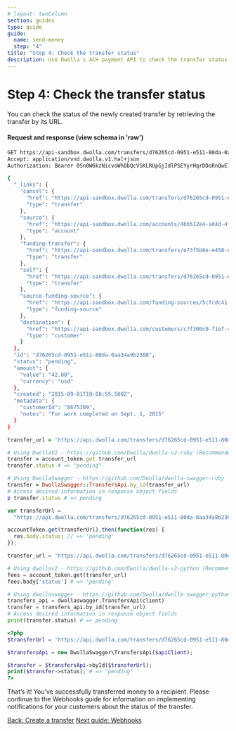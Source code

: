 ```yaml
---
# layout: twoColumn
section: guides
type: guide
guide:
  name: send-money
  step: "4"
title: "Step 4: Check the transfer status"
description: Use Dwolla's ACH payment API to check the transfer status of bank transfers sent to other parties.
---
```


# Step 4: Check the transfer status

You can check the status of the newly created transfer by retrieving the transfer by its URL.

#### Request and response (view schema in 'raw')

```bash
GET https://api-sandbox.dwolla.com/transfers/d76265cd-0951-e511-80da-0aa34a9b2388
Accept: application/vnd.dwolla.v1.hal+json
Authorization: Bearer 0Sn0W6kzNicvoWhDbQcVSKLRUpGjIdlPSEYyrHqrDDoRnQwE7Q

{
  "_links": {
    "cancel": {
      "href": "https://api-sandbox.dwolla.com/transfers/d76265cd-0951-e511-80da-0aa34a9b2388",
      "type": "transfer"
    },
    "source": {
      "href": "https://api-sandbox.dwolla.com/accounts/4bb512e4-ad4d-4f7e-bfd0-a232007f21a1",
      "type": "account"
    },
    "funding-transfer": {
      "href": "https://api-sandbox.dwolla.com/transfers/e73f5b8e-e458-e611-80e5-0aa34a9b2388",
      "type": "transfer"
    },
    "self": {
      "href": "https://api-sandbox.dwolla.com/transfers/d76265cd-0951-e511-80da-0aa34a9b2388",
      "type": "transfer"
    },
    "source-funding-source": {
      "href": "https://api-sandbox.dwolla.com/funding-sources/5cfcdc41-10f6-4a45-b11d-7ac89893d985",
      "type": "funding-source"
    },
    "destination": {
      "href": "https://api-sandbox.dwolla.com/customers/c7f300c0-f1ef-4151-9bbe-005005aa3747",
      "type": "customer"
    }
  },
  "id": "d76265cd-0951-e511-80da-0aa34a9b2388",
  "status": "pending",
  "amount": {
    "value": "42.00",
    "currency": "usd"
  },
  "created": "2015-09-01T19:08:55.500Z",
  "metadata": {
    "customerId": "8675309",
    "notes": "For work completed on Sept. 1, 2015"
  }
}
```

```ruby
transfer_url = 'https://api.dwolla.com/transfers/d76265cd-0951-e511-80da-0aa34a9b2388'

# Using DwollaV2 - https://github.com/Dwolla/dwolla-v2-ruby (Recommended)
transfer = account_token.get transfer_url
transfer.status # => "pending"

# Using DwollaSwagger - https://github.com/Dwolla/dwolla-swagger-ruby
transfer = DwollaSwagger::TransfersApi.by_id(transfer_url)
# Access desired information in response object fields
p transfer.status # => pending
```

```javascript
var transferUrl =
  "https://api.dwolla.com/transfers/d76265cd-0951-e511-80da-0aa34a9b2388";

accountToken.get(transferUrl).then(function(res) {
  res.body.status; // => 'pending'
});
```

```python
transfer_url = 'https://api.dwolla.com/transfers/d76265cd-0951-e511-80da-0aa34a9b2388'

# Using dwollav2 - https://github.com/Dwolla/dwolla-v2-python (Recommended)
fees = account_token.get(transfer_url)
fees.body['status'] # => 'pending'

# Using dwollaswagger - https://github.com/Dwolla/dwolla-swagger-python
transfers_api = dwollaswagger.TransfersApi(client)
transfer = transfers_api.by_id(transfer_url)
# Access desired information in response object fields
print(transfer.status) # => pending
```

```php
<?php
$transferUrl = 'https://api.dwolla.com/transfers/d76265cd-0951-e511-80da-0aa34a9b2388';

$transfersApi = new DwollaSwagger\TransfersApi($apiClient);

$transfer = $transfersApi->byId($transferUrl);
print($transfer->status); # => "pending"
?>
```

That’s it! You’ve successfully transferred money to a recipient. Please continue to the Webhooks guide for information on implementing notifications for your customers about the status of the transfer.

<nav className="pager-nav">
  <a href="create-transfer.html">Back: Create a transfer</a>
  <a href="/guides/webhooks">Next guide: Webhooks</a>
</nav>
